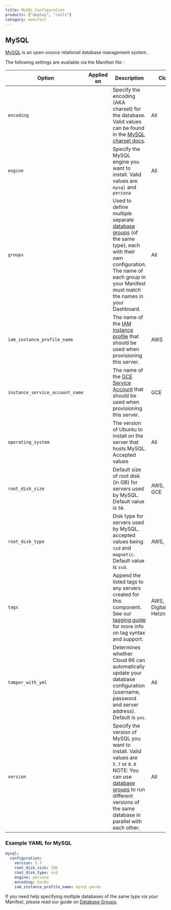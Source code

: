 ```yaml
---
title: MySQL Configuration
products: ["deploy", "rails"]
category: manifest
---
```


## MySQL

[MySQL](https://www.mysql.com/) is an open-source relational database management system.

The following settings are available via the Manifest file :

|Option|Applied on|Description|Clouds|
|--- |--- |--- |--- |
|`encoding`|<Glyph icon="build" />|Specify the encoding (AKA charset) for the database. Valid values can be found in the [MySQL charset docs](https://dev.mysql.com/doc/refman/8.0/en/charset-charsets/).|All|
|`engine`|<Glyph icon="build" />|Specify the MySQL engine you want to install. Valid values are `mysql` and `percona`|All|
|`groups`|<Glyph icon="upgrade" />|Used to define multiple separate [database groups](/:product/:version?/databases/attaching-multiple-databases) (of the same type), each with their own configuration. The name of each group in your Manifest must match the names in your Dashboard.|All|
|`iam_instance_profile_name`|<Glyph icon="build" />|The name of the [IAM instance profile](/:product/:version?/build-and-config/advanced-cloud-configurations#using-iam-instance-profiles-with-your-servers) that should be used when provisioning this server.|AWS|
|`instance_service_account_name`|<Glyph icon="build" />|The name of the [GCE Service Account](/:product/:version?/build-and-config/advanced-cloud-configurations#using-gce-service-accounts-with-cloud-66) that should be used when provisioning this server.|GCE|
|`operating_system`|<Glyph icon="build" />|The version of Ubuntu to install on the server that hosts MySQL. Accepted values <OperatingSystemsWrapper showAll={true} humanReadable={false} />|All|
|`root_disk_size`|<Glyph icon="build" />|Default size of root disk (in GB) for servers used by MySQL. Default value is `50`.|AWS, Azure, GCE|
|`root_disk_type`|<Glyph icon="build" />|Disk type for servers used by MySQL, accepted values being `ssd` and `magnetic`. Default value is `ssd`.|AWS, GCE|
| `tags` | <Glyph icon="build" /> | Append the listed tags to any servers created for this component. See our [tagging guide](/:product/:version?/servers/tagging-components) for more info on tag syntax and support. | AWS, Azure, DigitalOcean, Hetzner |
|`tamper_with_yml`|<Glyph icon="redeploy" />|Determines whether Cloud 66 can automatically update your database configuration (username, password and server address). Default is `yes`.|All|
|`version`|<Glyph icon="build" />|Specify the version of MySQL you want to install. Valid values are `5.7` or `8.0` NOTE: You can use [database groups](/:product/:version?/databases/attaching-multiple-databases) to run different versions of the same database in parallel with each other.|All|

### Example YAML for MySQL

```yaml
mysql:
  configuration:
    version: 5.7
    root_disk_size: 100
    root_disk_type: ssd
    engine: percona
    encoding: koi8u
    iam_instance_profile_name: mysql-perms
```

If you need help specifying multiple databases of the same type via your Manifest, please read our guide on [Database Groups](/:product/:version?/manifest/_database-groups).